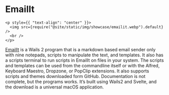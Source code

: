 # EmailIt

```mdx-code-block
<p style={{ "text-align": "center" }}>
  <img src={require("@site/static/img/showcase/emailit.webp").default} />
  <br />
</p>
```

[EmailIt](https://github.com/raguay/EmailIt/) is a Wails 2 program that is a markdown based email sender only with nine notepads, scripts to manipulate the text, and templates. It also has a scripts terminal to run scripts in EmailIt on files in your system. The scripts and templates can be used from the commandline itself or with the Alfred, Keyboard Maestro, Dropzone, or PopClip extensions. It also supports scripts and themes downloaded form GitHub. Documentation is not complete, but the programs works. It’s built using Wails2 and Svelte, and the download is a universal macOS application.
